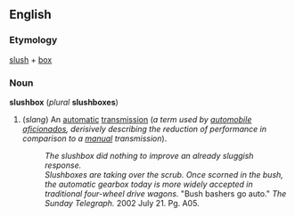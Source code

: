 ==English==
===Etymology===
[[slush]] + [[box]]

===Noun===
'''slushbox''' (''plural'' '''slushboxes''')

#(''slang'') An [[automatic]] [[transmission]] (''a term used by [[automobile]] [[aficionado]]s, derisively describing the reduction of performance in comparison to a [[manual]] transmission'').
#:''The slushbox did nothing to improve an already sluggish response.''
#:''Slushboxes are taking over the scrub. Once scorned in the bush, the automatic gearbox today is more widely accepted in traditional four-wheel drive wagons.'' "Bush bashers go auto." ''The Sunday Telegraph.'' 2002 July 21. Pg. A05.